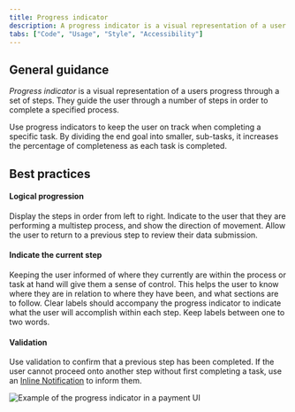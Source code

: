```yaml
---
title: Progress indicator
description: A progress indicator is a visual representation of a user's progress through a set of steps. It guides the user through a number of steps in order to complete a specified process.
tabs: ["Code", "Usage", "Style", "Accessibility"]
---
```


## General guidance

_Progress indicator_ is a visual representation of a users progress through a set of steps. They guide the user through a number of steps in order to complete a specified process.

Use progress indicators to keep the user on track when completing a specific task. By dividing the end goal into smaller, sub-tasks, it increases the percentage of completeness as each task is completed.

## Best practices

#### Logical progression

Display the steps in order from left to right. Indicate to the user that they are performing a multistep process, and show the direction of movement. Allow the user to return to a previous step to review their data submission.

#### Indicate the current step

Keeping the user informed of where they currently are within the process or task at hand will give them a sense of control. This helps the user to know where they are in relation to where they have been, and what sections are to follow. Clear labels should accompany the progress indicator to indicate what the user will accomplish within each step. Keep labels between one to two words.

#### Validation

Use validation to confirm that a previous step has been completed. If the user cannot proceed onto another step without first completing a task, use an [Inline Notification](/components/notification/code#inline-notification) to inform them.

<Row>
<Column colLg={8}>

![Example of the progress indicator in a payment UI](images/progress-indicator-usage-1.png)

</Column>
</Row>
